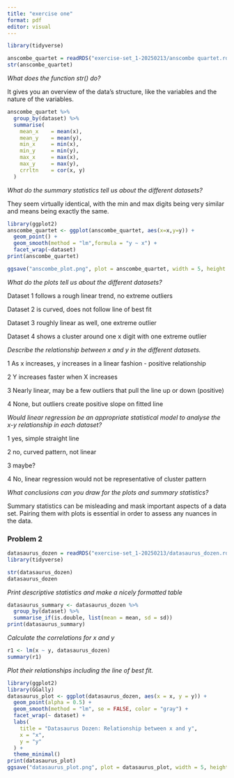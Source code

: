 ```yaml
---
title: "exercise one"
format: pdf
editor: visual
---
```


```r
library(tidyverse)
```

```r
anscombe_quartet = readRDS("exercise-set_1-20250213/anscombe quartet.rds")
str(anscombe_quartet)
```

*What does the function str() do?*

It gives you an overview of the data's structure, like the variables and the nature of the variables.

```r
anscombe_quartet %>% 
  group_by(dataset) %>% 
  summarise(
    mean_x    = mean(x),
    mean_y    = mean(y),
    min_x     = min(x),
    min_y     = min(y),
    max_x     = max(x),
    max_y     = max(y),
    crrltn    = cor(x, y)
  )

```

*What do the summary statistics tell us about the different datasets?*

They seem virtually identical, with the min and max digits being very similar and means being exactly the same.

```r
library(ggplot2)
anscombe_quartet <- ggplot(anscombe_quartet, aes(x=x,y=y)) +
  geom_point() + 
  geom_smooth(method = "lm",formula = "y ~ x") +
  facet_wrap(~dataset)
print(anscombe_quartet)
```

```r
ggsave("anscombe_plot.png", plot = anscombe_quartet, width = 5, height = 5, units = "in", dpi = 300)
```

*What do the plots tell us about the different datasets?*

Dataset 1 follows a rough linear trend, no extreme outliers

Dataset 2 is curved, does not follow line of best fit

Dataset 3 roughly linear as well, one extreme outlier

Dataset 4 shows a cluster around one x digit with one extreme outlier

*Describe the relationship between x and y in the different datasets.*

1 As x increases, y increases in a linear fashion - positive relationship

2 Y increases faster when X increases

3 Nearly linear, may be a few outliers that pull the line up or down (positive)

4 None, but outliers create positive slope on fitted line

*Would linear regression be an appropriate statistical model to analyse the x-y relationship in each dataset?*

1 yes, simple straight line

2 no, curved pattern, not linear

3 maybe?

4 No, linear regression would not be representative of cluster pattern

*What conclusions can you draw for the plots and summary statistics?*

Summary statistics can be misleading and mask important aspects of a data set. Pairing them with plots is essential in order to assess any nuances in the data.

### Problem 2

```r
datasaurus_dozen = readRDS("exercise-set_1-20250213/datasaurus_dozen.rds")
library(tidyverse)

```

```r
str(datasaurus_dozen)
datasaurus_dozen
```

*Print descriptive statistics and make a nicely formatted table*

```r
datasaurus_summary <- datasaurus_dozen %>%
  group_by(dataset) %>%
  summarise_if(is.double, list(mean = mean, sd = sd))
print(datasaurus_summary)
```

*Calculate the correlations for x and y*

```r
r1 <- lm(x ~ y, datasaurus_dozen)
summary(r1)
```

*Plot their relationships including the line of best fit.*

```r
library(ggplot2)
library(GGally)
datasaurus_plot <- ggplot(datasaurus_dozen, aes(x = x, y = y)) +
  geom_point(alpha = 0.5) +
  geom_smooth(method = "lm", se = FALSE, color = "gray") +
  facet_wrap(~ dataset) +
  labs(
    title = "Datasaurus Dozen: Relationship between x and y",
    x = "x",
    y = "y"
  ) +
  theme_minimal()
print(datasaurus_plot)
ggsave("datasaurus_plot.png", plot = datasaurus_plot, width = 5, height = 5, units = "in", dpi = 300)
```
